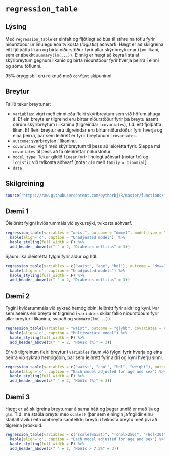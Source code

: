 # `regression_table`

## Lýsing
Með `regression_table` er einfalt og fljótlegt að búa til stíhreina töflu fyrir niðurstöður úr línulegu eða tvíkosta (*logistic*) aðhvarfi. Hægt er að skilgreina eitt fjölþátta líkan og birta niðurstöður fyrir allar skýribreyturnar í því líkani, sem er áþekkt `summary(lm(...))`. Einnig er hægt að keyra lista af skýribreytum gegnum líkanið og birta niðurstöður fyrir hverja þeirra í einni og sömu töflunni.

95% öryggisbil eru reiknuð með `confint` skipuninni.

## Breytur
Fallið tekur breytunar:

* `variables`: vigri með einni eða fleiri skýribreytum sem við höfum áhuga á. Ef ein breyta er tilgreind eru birtar niðurstöður fyrir þá breytu ásamt öðrum skýribreytum í líkaninu (tilgreindar í `covariates`), t.d. eitt fjölþátta líkan. Ef fleiri breytur eru tilgreindar eru birtar niðurstöður fyrir hverja og eina þeirra, þar sem leiðrétt er fyrir breytunum í `covariates`.
* `outcome`: svarbreytan í líkaninu.
* `covariates`: vigri með skýribreytum til þess að leiðrétta fyrir. Sleppa má `covariates` til þess að fá óleiðréttar niðurstöður.
* `model_type`: Tekur gildið `linear` fyrir línulegt aðhvarf (notar `lm`) og `logistic` við tvíkosta aðhvarf (notar `glm` með `family = binomial`).
* `data`

## Skilgreining
```r
source("https://raw.githubusercontent.com/eythorbj/R/master/functions/function_regression_table.R")
```

## Dæmi 1
Óleiðrétt fylgni kviðarummáls við sykursýki, tvíkosta aðhvarf.
```r
regression_table(variables = "waist", outcome = "dm==1", model_type = "logistic", data = data) %>%
  kable(align='c', caption = "Unadjusted model")  %>%
  kable_styling(full_width = F) %>%
  add_header_above(c(" " = 2, "Diabetes mellitus" = 3))
```

Sjáum líka óleiðrétta fylgni fyrir aldur og hdl.
```r
regression_table(variables = c("waist", "age", "hdl"), outcome = "dm==1", model_type = "logistic", data = data) %>%
  kable(align='c', caption = "Unadjusted models") %>%
  kable_styling(full_width = F) %>%
  add_header_above(c(" " = 2, "Diabetes mellitus" = 3))
```

## Dæmi 2
Fyglni kviðarummáls við sykrað hemóglóbín, leiðrétt fyrir aldri og kyni. Þar sem aðeins ein breyta er tilgreind í `variables` skilar fallið niðurstöðum fyrir allar breytur í líkaninu, svipað og `summary(lm(...))`.
```r
regression_table(variables = "waist", outcome = "glyhb", covariates = c("age", "gender"), model_type = "linear", data = data) %>%
  kable(align='c', caption = "Multivariate model") %>% 
  kable_styling(full_width = F) %>%
  add_header_above(c(" " = 2, "HbA1c (%)" = 3))
```

Ef við tilgreinum fleiri breytur í `variables` fáum við fylgni fyrir hverja og eina þeirra við sykrað hemógóbín, þar sem leiðrétt fyrir aldri og kyni hverju sinni.
```r
regression_table(variables = c("waist", "chol", "hdl", "weight"), outcome = "glyhb", covariates = c("age", "gender"), model_type = "linear", data = data) %>%
  kable(align='c', caption = "Each model adjusted for age and sex") %>%
  kable_styling(full_width = F) %>%
  add_header_above(c(" " = 2, "HbA1c (%)" = 3))
```

## Dæmi 3
Hægt er að skilgreina breyturnar á sama hátt og þegar unnið er með `lm` og `glm`. T.d. má staðla breytu með `scale()` (þar sem einingin jafngildir einu staðalfráviki) eða umbreyta samfelldri breytu í tvíkosta breytu með því að tilgreina þröskuld.
```r
regression_table(variables = c("scale(waist)", "(chol>250)", "(hdl<30)", "weight"), outcome = "(glyhb>7.5)", covariates = c("age", "gender"), model_type = "logistic", data = data) %>%
  kable(align='c', caption = "Each model adjusted for age and sex") %>%
  kable_styling(full_width = F) %>%
  add_header_above(c(" " = 2, "HbA1c > 7.5%" = 3))
```



